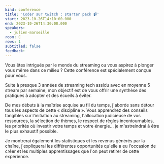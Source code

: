 ```yaml
---
kind: conference
title: 'Coder sur twitch : starter pack 📹'
start: 2023-10-26T14:10:00.000
end: 2023-10-26T14:30:00.000
speakers:
  - julien-marseille
room: C
rows: 1
subtitled: false
feedback:
---
```


Vous êtes intrigués par le monde du streaming ou vous aspirez à plonger vous même dans ce milieu ? Cette conférence est spécialement conçue pour vous.

Suite à presque 3 années de streaming tech assidu avec en moyenne 5 stream par semaine, mon objectif est de vous offrir une synthèse des pratiques à adopter et des écueils à éviter.

De mes débuts à la maîtrise acquise au fil du temps, j'aborde sans détour tous les aspects de cette « discipline ». Vous apprendrez des conseils tangibles sur l'initiation au streaming, l'allocation judicieuse de vos ressources, la sélection de thèmes, le respect de règles incontournables, les priorités où investir votre temps et votre énergie… je m'astreindrai à être le plus exhaustif possible.

Je montrerai également les statistiques et les revenus générés par la chaîne, j'expliquerai les différentes opportunités qu'elle a eu l'occasion de créer et les multiples apprentissages que l'on peut retirer de cette expérience.
